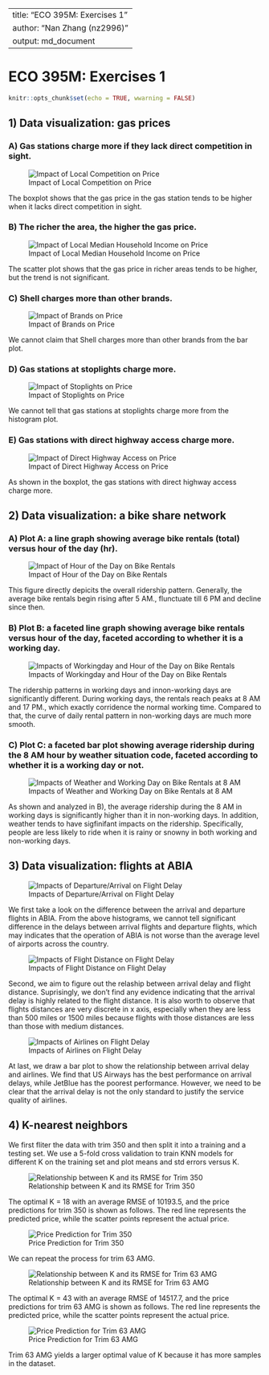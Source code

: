   
---
title: "ECO 395M: Exercises 1"
author: "Nan Zhang (nz2996)"
output: md_document
---

# ECO 395M: Exercises 1

```r
knitr::opts_chunk$set(echo = TRUE, wwarning = FALSE)
```

## 1) Data visualization: gas prices 
### A) Gas stations charge more if they lack direct competition in sight.

![\label{} Impact of Local Competition on Price](1-1.png)

The boxplot shows that the gas price in the gas station tends to be higher when it lacks direct competition in sight.

### B) The richer the area, the higher the gas price.

![\label{} Impact of Local Median Household Income on Price](1-2.png)

The scatter plot shows that the gas price in richer areas tends to be higher, but the trend is not significant.

### C) Shell charges more than other brands.

![\label{} Impact of Brands on Price](1-3.png)

We cannot claim that Shell charges more than other brands from the bar plot.

### D) Gas stations at stoplights charge more.

![\label{} Impact of Stoplights on Price](1-4.png)

We cannot tell that gas stations at stoplights charge more from the histogram plot.

### E) Gas stations with direct highway access charge more.

![\label{} Impact of Direct Highway Access on Price](1-5.png)

As shown in the boxplot, the gas stations with direct highway access charge more.

## 2) Data visualization: a bike share network

### A) Plot A: a line graph showing average bike rentals (total) versus hour of the day (hr).

![\label{} Impact of Hour of the Day on Bike Rentals](2-1.png)

This figure directly depicits the overall ridership pattern. Generally, the average bike rentals begin rising after 5 AM., flunctuate till 6 PM and decline since then.

### B) Plot B: a faceted line graph showing average bike rentals versus hour of the day, faceted according to whether it is a working day.

![\label{} Impacts of Workingday and Hour of the Day on Bike Rentals](2-2.png)

The ridership patterns in working days and innon-working days are significantly different. During working days, the rentals reach peaks at 8 AM and 17 PM., which exactly corridence the normal working time. Compared to that, the curve of daily rental pattern in non-working days are much more smooth. 

### C) Plot C: a faceted bar plot showing average ridership during the 8 AM hour by weather situation code, faceted according to whether it is a working day or not.

![\label{} Impacts of Weather and Working Day on Bike Rentals at 8 AM](2-3.png)

As shown and analyzed in B), the average ridership during the 8 AM in working days is significantly higher than it in non-working days. In addition, weather tends to have sigfinifant impacts on the ridership. Specifically, people are less likely to ride when it is rainy or snowny in both working and non-working days.

## 3) Data visualization: flights at ABIA
![\label{} Impacts of Departure/Arrival on Flight Delay](3-1.png)

We first take a look on the difference between the arrival and departure flights in ABIA. From the above histograms, we cannot tell significant difference in the delays between arrival flights and departure flights, which may indicates that the operation of ABIA is not worse than the average level of airports across the country.

![\label{}  Impacts of Flight Distance on Flight Delay](3-2.png)

Second, we aim to figure out the relaship between arrival delay and flight distance. Suprisingly, we don't find any evidence indicating that the arrival delay is highly related to the flight distance. It is also worth to observe that flights distances are very discrete in x axis, especially when they are less than 500 miles or 1500 miles because flights with those distances are less than those with medium distances. 

![\label{}  Impacts of Airlines on Flight Delay](3-3.png)

At last, we draw a bar plot to show the relationship between arrival delay and airlines. We find that US Airways has the best performance on arrival delays, while JetBlue has the poorest performance. However, we need to be clear that the arrival delay is not the only standard to justify the service quality of airlines.

## 4) K-nearest neighbors

We first fliter the data with trim 350 and then split it into a training and a testing set. We use a 5-fold cross validation to train KNN models for different K on the training set and plot means and std errors versus K. 

![\label{} Relationship between K and its RMSE for Trim 350](4-1.png)

The optimal K = 18 with an average RMSE of 10193.5, and the price predictions for trim 350 is shown as follows. The red line represents the predicted price, while the scatter points represent the actual price.

![\label{} Price Prediction for Trim 350](4-2.png)

We can repeat the process for trim 63 AMG.

![\label{} Relationship between K and its RMSE for Trim 63 AMG](4-3.png)

The optimal K = 43 with an average RMSE of 14517.7, and the price predictions for trim 63 AMG is shown as follows. The red line represents the predicted price, while the scatter points represent the actual price.

![\label{} Price Prediction for Trim 63 AMG](4-4.png)

Trim 63 AMG yields a larger optimal value of K because it has more samples in the dataset.









